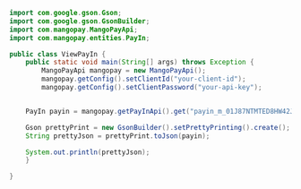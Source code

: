 ```java Java 
import com.google.gson.Gson;
import com.google.gson.GsonBuilder;
import com.mangopay.MangoPayApi;
import com.mangopay.entities.PayIn;

public class ViewPayIn {
    public static void main(String[] args) throws Exception {
        MangoPayApi mangopay = new MangoPayApi();
        mangopay.getConfig().setClientId("your-client-id");
        mangopay.getConfig().setClientPassword("your-api-key");


    PayIn payin = mangopay.getPayInApi().get("payin_m_01J87NTMTED8HW42J9ZSQX6RST");

    Gson prettyPrint = new GsonBuilder().setPrettyPrinting().create();
    String prettyJson = prettyPrint.toJson(payin);

    System.out.println(prettyJson);
    }

}
```